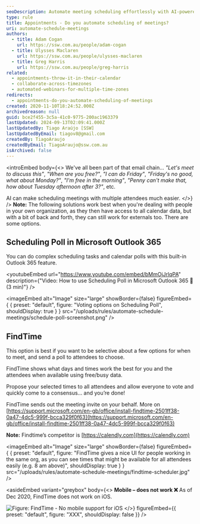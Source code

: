 ```yaml
---
seoDescription: Automate meeting scheduling effortlessly with AI-powered solutions like Outlook 365's Scheduling Poll and FindTime for faster, stress-free coordination
type: rule
title: Appointments - Do you automate scheduling of meetings?
uri: automate-schedule-meetings
authors:
  - title: Adam Cogan
    url: https://ssw.com.au/people/adam-cogan
  - title: Ulysses Maclaren
    url: https://ssw.com.au/people/ulysses-maclaren
  - title: Greg Harris
    url: https://ssw.com.au/people/greg-harris
related:
  - appointments-throw-it-in-their-calendar
  - collaborate-across-timezones
  - automated-webinars-for-multiple-time-zones
redirects:
  - appointments-do-you-automate-scheduling-of-meetings
created: 2020-11-10T18:24:52.000Z
archivedreason: null
guid: bce2f455-3c5a-41c0-9775-200ac1963379
lastUpdated: 2024-09-13T02:09:41.000Z
lastUpdatedBy: Tiago Araújo [SSW]
lastUpdatedByEmail: tiagov8@gmail.com
createdBy: TiagoAraujo
createdByEmail: TiagoAraujo@ssw.com.au
isArchived: false
---
```


<introEmbed
  body={<>
We've all been part of that email chain... _"Let's meet to discuss this"_, _"When are you free?"_, _"I can do Friday"_, _"Friday's no good, what about Monday?"_, _"I'm free in the morning"_, _"Penny can't make that, how about Tuesday afternoon after 3?"_, etc.

AI can make scheduling meetings with multiple attendees much easier.
  </>}
/>
**Note:** The following solutions work best when you're dealing with people in your own organization, as they then have access to all calendar data, but with a bit of back and forth, they can still work for externals too. There are some options.

## Scheduling Poll in Microsoft Outlook 365

You can do complex scheduling tasks and calendar polls with this built-in Outlook 365 feature.


<youtubeEmbed url="https://www.youtube.com/embed/bMmOjJrlqPA" description={"Video: How to use Scheduling Poll in Microsoft Outlook 365 📆 (3 min)"} />



<imageEmbed
  alt="Image"
  size="large"
  showBorder={false}
  figureEmbed={ {
    preset: "default",
    figure: "Voting options on Scheduling Poll",
    shouldDisplay: true
  } }
  src="/uploads/rules/automate-schedule-meetings/schedule-poll-screenshot.png"
/>


## FindTime

This option is best if you want to be selective about a few options for when to meet, and send a poll to attendees to choose.

FindTime shows what days and times work the best for you and the attendees when available using free/busy data.

Propose your selected times to all attendees and allow everyone to vote and quickly come to a consensus... and you’re done!

FindTime sends out the meeting invite on your behalf. More on [https://support.microsoft.com/en-gb/office/install-findtime-2501ff38-0a47-4dc5-999f-bcca329f0f63](https://support.microsoft.com/en-gb/office/install-findtime-2501ff38-0a47-4dc5-999f-bcca329f0f63)

**Note:** Findtime’s competitor is [https://calendly.com](https://calendly.com)


<imageEmbed
  alt="Image"
  size="large"
  showBorder={false}
  figureEmbed={ {
    preset: "default",
    figure: "FindTime gives a nice UI for people working in the same org, as you can see times that might be available for all attendees easily (e.g. 8 am above)",
    shouldDisplay: true
  } }
  src="/uploads/rules/automate-schedule-meetings/findtime-scheduler.jpg"
/>



<asideEmbed
  variant="greybox"
  body={<>
    **Mobile – does not work ❌**
As of Dec 2020, FindTime does not work on iOS.

![Figure: FindTime - No mobile support for iOS](/uploads/rules/automate-schedule-meetings/findtime-mobile.jpg)
  </>}
  figureEmbed={{
    preset: "default",
    figure: "XXX",
    shouldDisplay: false
  }}
/>
